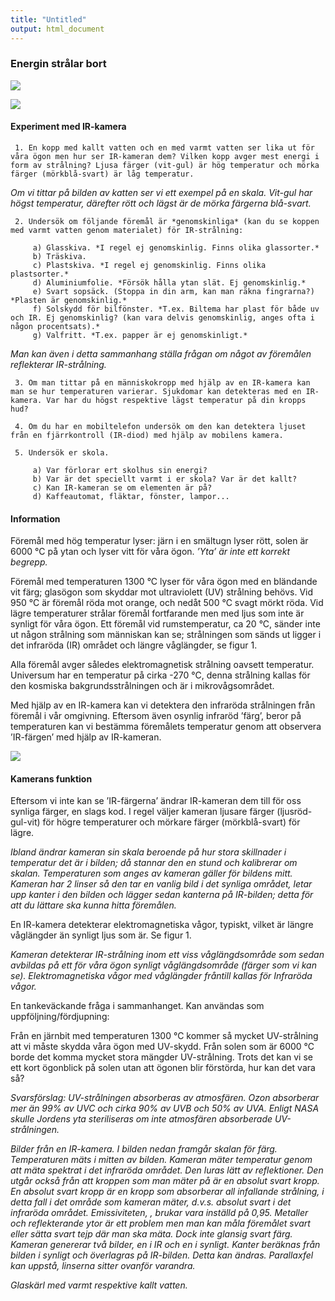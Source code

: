 ```yaml
---
title: "Untitled"
output: html_document
---
```


### Energin strålar bort

![](figures/Termografia_katt.jpg)

![](figures/irhome.jpg)


#### Experiment med IR-kamera

     1. En kopp med kallt vatten och en med varmt vatten ser lika ut för våra ögon men hur ser IR-kameran dem? Vilken kopp avger mest energi i form av strålning? Ljusa färger (vit-gul) är hög temperatur och mörka färger (mörkblå-svart) är låg temperatur.
*Om vi tittar på bilden av katten ser vi ett exempel på en skala. Vit-gul har högst temperatur, därefter rött och lägst är de mörka färgerna blå-svart.*


     2. Undersök om följande föremål är *genomskinliga* (kan du se koppen med varmt vatten genom materialet) för IR-strålning:

         a) Glasskiva. *I regel ej genomskinlig. Finns olika glassorter.*
         b) Träskiva.
         c) Plastskiva. *I regel ej genomskinlig. Finns olika plastsorter.*
         d) Aluminiumfolie. *Försök hålla ytan slät. Ej genomskinlig.*
         e) Svart sopsäck. (Stoppa in din arm, kan man räkna fingrarna?) *Plasten är genomskinlig.*
         f) Solskydd för bilfönster. *T.ex. Biltema har plast för både uv och IR. Ej genomskinlig? (kan vara delvis genomskinlig, anges ofta i någon procentsats).*
         g) Valfritt. *T.ex. papper är ej genomskinligt.*

*Man kan även i detta sammanhang ställa frågan om något av föremålen reflekterar IR-strålning.*

     3. Om man tittar på en människokropp med hjälp av en IR-kamera kan man se hur temperaturen varierar. Sjukdomar kan detekteras med en IR-kamera. Var har du högst respektive lägst temperatur på din kropps hud? 

     4. Om du har en mobiltelefon undersök om den kan detektera ljuset från en fjärrkontroll (IR-diod) med hjälp av mobilens kamera.

     5. Undersök er skola.

         a) Var förlorar ert skolhus sin energi?
         b) Var är det speciellt varmt i er skola? Var är det kallt?
         c) Kan IR-kameran se om elementen är på?
         d) Kaffeautomat, fläktar, fönster, lampor...





#### Information

Föremål med hög temperatur lyser: järn i en smältugn lyser rött, solen är 6000 °C på ytan och lyser vitt för våra ögon. *’Yta’ är inte ett korrekt begrepp.*

Föremål med temperaturen 1300 °C lyser för våra ögon med en bländande vit färg; glasögon som skyddar mot ultraviolett (UV) strålning behövs. Vid 950 °C är föremål röda mot orange, och nedåt 500 °C svagt mörkt röda. Vid lägre temperaturer strålar föremål fortfarande men med ljus som inte är synligt för våra ögon. Ett föremål vid rumstemperatur, ca 20 °C, sänder inte ut någon strålning som människan kan se; strålningen som sänds ut ligger i det infraröda (IR) området och längre våglängder, se figur 1. 

Alla föremål avger således elektromagnetisk strålning oavsett temperatur. Universum har en temperatur på cirka  -270 °C, denna strålning kallas för den kosmiska bakgrundsstrålningen och är i mikrovågsområdet.

Med hjälp av en IR-kamera kan vi detektera den infraröda strålningen från föremål i vår omgivning. Eftersom även osynlig infraröd ’färg’, beror på temperaturen kan vi bestämma föremålets temperatur genom att observera ’IR-färgen’ med hjälp av IR-kameran.


![](figures/EM_spectrumrevised.png)




#### Kamerans funktion

Eftersom vi inte kan se ’IR-färgerna’ ändrar IR-kameran dem till för oss synliga färger, en slags kod. I regel väljer kameran ljusare färger (ljusröd-gul-vit) för högre temperaturer och mörkare färger (mörkblå-svart) för lägre. 

*Ibland ändrar kameran sin skala beroende på hur stora skillnader i temperatur det är i bilden; då stannar den en stund och kalibrerar om skalan. Temperaturen som anges av kameran gäller för bildens mitt. Kameran har 2 linser så den tar en vanlig bild i det synliga området, letar upp kanter i den bilden och lägger sedan kanterna på IR-bilden; detta för att du lättare ska kunna hitta föremålen. *

En IR-kamera detekterar elektromagnetiska vågor, typiskt, vilket är längre våglängder än synligt ljus som är. Se figur 1.

*Kameran detekterar IR-strålning inom ett viss våglängdsområde som sedan avbildas på ett för våra ögon synligt våglängdsområde (färger som vi kan se). Elektromagnetiska vågor med våglängder fråntill  kallas för Infraröda vågor.*



En tankeväckande fråga i sammanhanget. Kan användas som uppföljning/fördjupning:

Från en järnbit med temperaturen  1300 °C kommer så mycket UV-strålning att vi måste skydda våra ögon med UV-skydd. Från solen som är  6000 °C borde det komma mycket stora mängder UV-strålning. Trots det kan vi se ett kort ögonblick på solen utan att ögonen blir förstörda, hur kan det vara så?
 
*Svarsförslag: UV-strålningen absorberas av atmosfären. Ozon absorberar mer än 99% av UVC och cirka 90% av UVB och 50% av UVA. Enligt NASA skulle Jordens yta steriliseras om inte atmosfären absorberade UV-strålningen.*



*Bilder från en IR-kamera. 
I bilden nedan framgår skalan för färg. Temperaturen mäts i mitten av bilden.
Kameran mäter temperatur genom att mäta spektrat i det infraröda området. Den luras lätt av reflektioner. Den utgår också från att kroppen som man mäter på är en absolut svart kropp. En absolut svart kropp är en kropp som absorberar all infallande strålning, i detta fall i det område som kameran mäter, d.v.s. absolut svart i det infraröda området. Emissiviteten, , brukar vara inställd på 0,95.
Metaller och reflekterande ytor är ett problem men man kan måla föremålet svart eller sätta svart tejp där man ska mäta. Dock inte glansig svart färg.*
*Kameran genererar två bilder, en i IR och en i synligt. Kanter beräknas från bilden i synligt och överlagras på IR-bilden. Detta kan ändras. Parallaxfel kan uppstå, linserna sitter ovanför varandra.*



*Glaskärl med varmt respektive kallt vatten.*